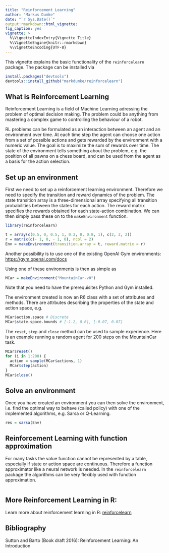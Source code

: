 ```yaml
---
title: "Reinforcement Learning"
author: "Markus Dumke"
date: "`r Sys.Date()`"
output:rmarkdown::html_vignette:
fig_caption: yes
vignette: >
  %\VignetteIndexEntry{Vignette Title}
  %\VignetteEngine{knitr::rmarkdown}
  %\VignetteEncoding{UTF-8}
---
```


This vignette explains the basic functionality of the `reinforcelearn` package. The package can be installed via

```r
install.packages("devtools")
devtools::install_github("markdumke/reinforcelearn")
```

## What is Reinforcement Learning

Reinforcement Learning is a field of Machine Learning adressing the problem of optimal decision making. The problem could be anything from mastering a complex game to controlling the behaviour of a robot.

RL problems can be formulated as an interaction between an agent and an environment over time. At each time step the agent can choose one action from a set of possible actions and gets rewarded by the environment with a numeric value. The goal is to maximize the sum of rewards over time. The state of the environment tells something about the problem, e.g. the position of all pawns on a chess board, and can be used from the agent as a basis for the action selection.

## Set up an environment

First we need to set up a reinforcement learning environment. Therefore we need to specify the transition and reward dynamics of the problem. The state transition array is a three-dimensional array specifying all transition probabilities between the states for each action. The reward matrix specifies the rewards obtained for each state-action combination. We can then simply pass these on to the `makeEnvironment` function.

```r
library(reinforcelearn)
```

```r
t = array(c(0.5, 0, 0.5, 1, 0.2, 0, 0.8, 1), c(2, 2, 2))
r = matrix(c(- 1, 0, - 1, 0), ncol = 2)
Env = makeEnvironment(transition.array = t, reward.matrix = r)
```

Another possibility is to use one of the existing OpenAI Gym environments: [https://gym.openai.com/docs](https://gym.openai.com/docs)

Using one of these environments is then as simple as

```r
MCar = makeEnvironment("MountainCar-v0")
```

Note that you need to have the prerequisites Python and Gym installed.

The environment created is now an R6 class with a set of attributes and methods. There are attrbutes describing the properties of the state and action space, e.g.

```r
MCar$action.space # Discrete
MCar$state.space.bounds # [-1.2, 0.6], [-0.07, 0.07]
```

The `reset`, `step` and `close` method can be used to sample experience. Here is an example running a random agent for 200 steps on the MountainCar task.

```r
MCar$reset()
for (i in 1:200) {
  action = sample(MCar$actions, 1)
  MCar$step(action)
}
MCar$close()
```

## Solve an environment

Once you have created an environment you can then solve the environment, i.e. find the optimal way to behave (called policy) with one of the implemented algorithms, e.g. Sarsa or Q-Learning.

```r
res = sarsa(Env)
```

## Reinforcement Learning with function approximation

For many tasks the value function cannot be represented by a table, especially if state or action space are continuous. Therefore a function approximator like a neural network is needed. In the `reinforcelearn` package the algorithms can be very flexibly used with function approximation.

```r

```
  
## More Reinforcement Learning in R:

Learn more about reinforcement learning in R: [reinforcelearn](https://github.com/markdumke/reinforcelearn)

## Bibliography

Sutton and Barto (Book draft 2016): Reinforcement Learning: An Introduction
